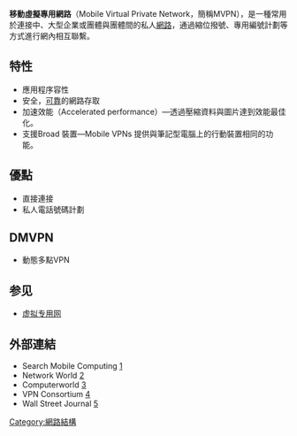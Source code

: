 {{TA
|G1=IT
}}
{{unreferenced|time=2015-04-27T16:45:49+00:00}}
'''移動虛擬專用網路'''（Mobile Virtual Private Network，簡稱MVPN），是一種常用於連接中、大型企業或團體與團體間的私人[[網路|網路]]，通過縮位撥號、專用編號計劃等方式進行網內相互聯繫。

== 特性 ==
*應用程序容性
*安全，[[可靠性|可靠]]的網路存取
*加速效能（Accelerated performance）—透過壓縮資料與圖片達到效能最佳化。
*支援Broad 裝置—Mobile VPNs 提供與筆記型電腦上的行動裝置相同的功能。

== 優點 ==
* 直接連接
* 私人電話號碼計劃
== DMVPN ==
* 動態多點VPN
==参见==
*[[虚拟专用网|虚拟专用网]]

== 外部連結 ==
* Search Mobile Computing [http://searchmobilecomputing.techtarget.com/sDefinition/0,290660,sid40_gci1227022,00.html] {{Wayback|url=http://searchmobilecomputing.techtarget.com/sDefinition/0,290660,sid40_gci1227022,00.html |date=20081008015455 }}
* Network World [http://www.networkworld.com/columnists/2006/112706-mobile-ssl-vpn-yes.html] {{Wayback|url=http://www.networkworld.com/columnists/2006/112706-mobile-ssl-vpn-yes.html |date=20090628021145 }}
* Computerworld [http://www.computerworld.com/action/article.do?command=viewArticleBasic&articleId=9002090&pageNumber=1] {{Wayback|url=http://www.computerworld.com/action/article.do?command=viewArticleBasic&articleId=9002090&pageNumber=1 |date=20090629053049 }}
* VPN Consortium [http://www.vpnc.org/] {{Wayback|url=http://www.vpnc.org/ |date=20090630054539 }}
* Wall Street Journal [http://online.wsj.com/article/SB119717610996418467.html] {{Wayback|url=http://online.wsj.com/article/SB119717610996418467.html |date=20090628035010 }}

[[Category:網路結構|Category:網路結構]]
